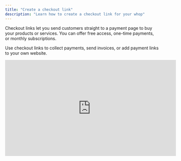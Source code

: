 ```yaml
---
title: "Create a checkout link"
description: "Learn how to create a checkout link for your whop"
---
```


Checkout links let you send customers straight to a payment page to buy your products or services. You can offer free access, one-time payments, or monthly subscriptions.

Use checkout links to collect payments, send invoices, or add payment links to your own website.

<iframe width="560" height="315" src="https://www.youtube.com/embed/L4f9rPtlCuc?si=n1OLK7Y42fkVKgse" title="YouTube video player" frameborder="0" allow="accelerometer; autoplay; clipboard-write; encrypted-media; gyroscope; picture-in-picture; web-share" referrerpolicy="strict-origin-when-cross-origin" allowfullscreen />

## Where can I find and create my checkout links?

You can create and manage checkout links from two places:

### Your Dashboard (_Checkout links_)

- Go to your **Dashboard** \> **Checkout links** to see all your links
- Click **\+ Create checkout link** to create a new one

### Your whop's Pricing page (_Pricing options_)

- Go to your whop \> **Manage pricing** to see all your pricing options
- Click the link symbol (next to the 3 dots) to copy your link
- Click **\+ Create pricing option** at the bottom right

<Tip>
  Every pricing option you create on your whop can be found at Dashboard \> Checkout links.

  And every checkout link you create on your dashboard can be found at whop \> Manage pricing.
</Tip>

## How to create a checkout link

You can create three types of checkout links:

- **Free links** - Give customers free access to your whop
- **One-time payment links** - Charge customers once
- **Recurring payment links** - Set up monthly or yearly subscriptions

<Tip>
  Each checkout link is connected to one of your whops. When you create the link from your whop's pricing page, it's automatically connected to that whop. When you create it from your Dashboard, you'll need to choose which whop it's for.
</Tip>

### Free checkout links

**To create a free checkout link:**

1. Choose **Free** under Pricing type
2. Click **Advanced Options** to add these features:
   - **Stock** — Limit how many people can use this link (or keep unlimited)
   - **Description** — Explain what users get when they join
   - **Show on store page** — Make this option visible on your public store page
   - **Add a waitlist** — Users enter card details but aren't charged until you approve them
   - **Ask questions before checkout** — Collect info from users before they join. You can make these optional by checking the **Optional** box.
   - **Auto-expire access** — Automatically remove access after a set time period
   - **Redirect after checkout** — Send users to a specific page after they complete checkout
   - **Add internal name** — A name only you can see on your dashboard

### One-time payment links

**To create a one-time payment link:**

1. Choose **One-time** under **Pricing type**
2. Set your **Price**
3. Click **Advanced Options** to add these features:
   - **Stock** — Limit how many people can use this link (or keep unlimited)
   - **Description** — Explain what users get when they join
   - **Show on store page** — Make this option visible on your public store page
   - **Add a waitlist** — Users enter card details but aren't charged until you approve them
   - **Ask questions before checkout** — Collect info from users before they join. You can make these optional by checking the **Optional** box.
   - **Auto-expire access** — Automatically remove access after a set time period
   - **Redirect after checkout** — Send users to a specific page after they complete checkout
   - **Add internal name** — A name only you can see on your dashboard
4. Choose your **Payment methods** (what customers can pay with):
   - Credit/debit card
   - Bank transfer (ACH)
   - PayPal
   - Cryptocurrency
   - Buy now, pay later (Financing)

### Subscription (recurring) links

To create a subscription link:

1. Choose **Recurring** under Pricing type
2. Set your subscription details:
   - **Subscription price** — How much customers pay each billing cycle
   - **Subscription period** — How often they're charged (weekly, monthly, yearly)
   - **Initial fee** — Optional one-time setup fee when they first join
3. Click **Advanced Options** to add these features:
   - **Stock** — Limit how many people can use this link (or keep unlimited)
   - **Description** — Explain what users get when they join
   - **Show on store page** — Make this option visible on your public store page
   - **Add a waitlist** — Users enter card details but aren't charged until you approve them
   - **Ask questions before checkout** — Collect info from users before they join. You can make these optional by checking the **Optional** box.
   - **Auto-expire access** — Automatically remove access after a set time period
   - **Redirect after checkout** — Send users to a specific page after they complete checkout
   - **Add internal name** — A name only you can see on your dashboard
   - **Free trial** — Let customers try before they pay (choose how many days)
   - **Split payments** — Let customers pay in installments instead of all at once
   - **Cancellation discount** — Offer a discount when someone tries to cancel (helps retain customers)
4. Choose your **Payment methods**:
   - Credit/debit card
   - PayPal

## How to edit checkout links

If you need to update or change your pricing and settings, you can edit your checkout links from either your Dashboard or your whop's pricing page.

<Tabs>
  <Tab title="Method 1: Through your Dashboard">
    - Go to **Dashboard** \> **Checkout links**
    - Find your link and click the 3 dots (···) on the right
    - Click **Edit**
    - Make your changes and click **Update checkout link**
  </Tab>
  <Tab title="Method 2: Through your whop's pricing page">
    - Go to your whop \> **Manage pricing**
    - Find the pricing option you want to edit and click the 3 dots (···) on the right
    - Click **Edit**
    - Make your changes and click **Update checkout link**
  </Tab>
</Tabs>

## Creating tracking checkout links

If you want to see how your links are performing, tracking links give you detailed analytics of clicks, conversion rates, and revenue generated.

**To set up tracking links:**

1. Go to **Dashboard** \> **Marketing** \> **Tracking links**
2. Click **\+ Create tracking link**
3. Fill out these details:
   - **Name** — A name only you can see
   - **Whop** — Choose which whop this links to
   - **Destination** — Select "Checkout"
   - **Plan** — Pick the pricing plan you want to link to
4. Create a custom **URL**.
5. Click **Create**
6. Copy your link by clicking the 3 dots (···) \> **Copy link**

## Using checkout links for your business

Here are some popular ways businesses use Whop checkout links to streamline their sales process:

### Adding checkout to your website

You can add your checkout links anywhere on your website - in your navigation menu, on product pages, or in blog posts. When customers click the link, they'll go straight to your Whop checkout page to complete their purchase.

<Card title="Whop checkout embeds" icon="sparkles">
  Add a complete checkout form right into your website so customers never have to leave.
</Card>

### Quick payment collection

Checkout links are the fastest way to get paid for your products and services. Here's how different businesses use them:

- **Sales teams** — Create custom links for each deal with the exact price the customer agreed to
- **Event hosts** — Send direct links to webinar or workshop checkout pages
- **Freelancers** — Use checkout links as digital invoices for completed work

## Frequently asked questions

<AccordionGroup>
  <Accordion title="What exactly are checkout links?">
    Checkout links (also called pricing options) are custom URLs that let customers join your whop with free access, a one-time payment, or a recurring subscription.
  </Accordion>
  <Accordion title="How do I limit how many people can use a link?">
    In the Advanced Options of any pricing type, look for the "Stock" setting. It's set to unlimited by default, but you can change it to any number you want.
  </Accordion>
  <Accordion title="Can I change the currency for my prices?">
    Yes\! When setting the price for one-time or recurring links, you'll see a currency dropdown next to the price field.
  </Accordion>
  <Accordion title="How do I offer a free trial?">
    Free trials are only available for recurring (subscription) pricing. You'll find the free trial option in the Advanced Options section when creating a recurring link.
  </Accordion>
  <Accordion title="How do I create a private link that doesn't show on my store page?">
    When creating any checkout link, leave the "Show on store page" option unchecked. The link will still work when you share it directly, but it won't appear publicly on your store.
  </Accordion>
  <Accordion title="Why aren't my checkout links showing up on my store page?">
    Check that you enabled "Show on store page" in the Advanced Options when you created the link. If this option is off, the link will only work when shared directly.
  </Accordion>
</AccordionGroup>

That's it\! You're all set to create, customize, and manage checkout links that make it easy for customers to pay you.
